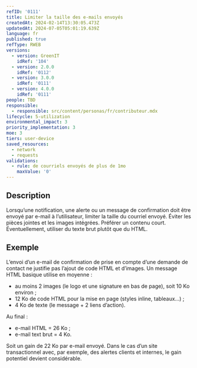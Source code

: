 ```yaml
---
refID: '0111'
title: Limiter la taille des e-mails envoyés
createdAt: 2024-02-14T13:30:05.473Z
updatedAt: 2024-07-05T05:01:19.639Z
language: fr
published: true
refType: RWEB
versions:
  - version: GreenIT
    idRef: '104'
  - version: 2.0.0
    idRef: '0112'
  - version: 3.0.0
    idRef: '0111'
  - version: 4.0.0
    idRef: '0111'
people: TBD
responsible:
  - responsible: src/content/personas/fr/contributeur.mdx
lifecycle: 5-utilization
environmental_impact: 3
priority_implementation: 3
moe: 3
tiers: user-device
saved_resources:
  - network
  - requests
validations:
  - rule: de courriels envoyés de plus de 1mo
    maxValue: '0'
---
```


## Description

Lorsqu’une notification, une alerte ou un message de confirmation doit être envoyé par e-mail à l’utilisateur, limiter la taille du courriel envoyé.
Éviter les pièces jointes et les images intégrées. Préférer un contenu court. Éventuellement, utiliser du texte brut plutôt que du HTML.

## Exemple

L’envoi d’un e-mail de confirmation de prise en compte d’une demande de contact ne justifie pas l’ajout de code HTML et d’images.
Un message HTML basique utilise en moyenne :

* au moins 2 images (le logo et une signature en bas de page), soit 10 Ko environ ;
* 12 Ko de code HTML pour la mise en page (styles inline, tableaux...) ;
* 4 Ko de texte (le message + 2 liens d’action).

Au final :

* e-mail HTML = 26 Ko ;
* e-mail text brut = 4 Ko.

Soit un gain de 22 Ko par e-mail envoyé.
Dans le cas d’un site transactionnel avec, par exemple, des alertes clients et internes, le gain potentiel devient considérable.
